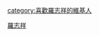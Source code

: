 {{Userbox
  |border-c = #000000
  |border-s = 1
  |id-c     = #FFFFFF
  |id-s     = 12
  |id-fc    = #000000
  |info-c   = #87CEFA
  |info-s   = 8
  |info-fc  = #FFFF
  |id       = 
  |info     = 這位用戶是'''[[羅志祥]]'''的歌迷。
}}
<includeonly>[[category:喜歡羅志祥的維基人]]</includeonly>
<noinclude>[[Category:藝人用戶框模板|羅志祥]]</noinclude>